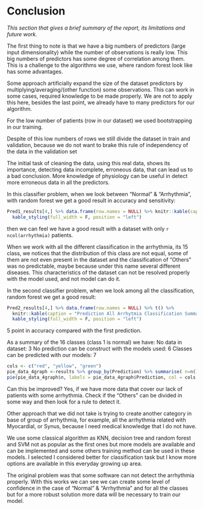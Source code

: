 # Conclusion
*This section that gives a brief summary of the report, its limitations and future work.*

The first thing to note is that we have a big numbers of predictors (large input dimensionality) while the number of observations is really low. This big numbers of predictors has some degree of correlation among them. This is a challenge to the algorithms we use, where random forest look like has some advantages.

Some approach artificially expand the size of the dataset predictors by multiplying/averaging/(other function) some observations. This can work in some cases, required knowledge to be made properly. We are not to apply this here, besides the last point, we already have to many predictors for our algorithm.

For the low number of patients (row in our dataset) we used bootstrapping in our training.

Despite of this low numbers of rows we still divide the dataset in train and validation, because we do not want to brake this rule of independency of the data in the validation set


The initial task of cleaning the data, using this real data, shows its importance, detecting data incomplete, erroneous data, that can lead us to a bad conclusion. More knowledge of physiology can be useful in detect more erroneous data in all the predictors.

In this classifier problem, when we look between “Normal” & “Arrhythmia”, with random forest we get a good result in accuracy and sensitivity:

```r
Pred1_results[4,] %>% data.frame(row.names = NULL) %>% knitr::kable(caption = "Prediction Normal/Arrhytmia Summary", "html") %>%
  kable_styling(full_width = F, position = "left")
```

then we can feel we have a good result with a dataset with only `r ncol(arrhythmia)` patients. 

When we work with all the different classification in the arrhythmia, its 15 class, we notices that the distribution of this class are not equal, some of them are not even present in the dataset and the classification of "Others" was no predictable, maybe because under this name several different diseases.
This characteristics of the dataset can not be resolved properly with the model used, and not model can do it.

In the second classifier problem, when we look among all the classification, random forest we get a good result:


```r
Pred2_results[4,] %>% data.frame(row.names = NULL) %>% t() %>%
  knitr::kable(caption = "Prediction All Arrhytmia Classification Summary", "html") %>%
  kable_styling(full_width = F, position = "left")
```

5 point in accuracy compared with the first prediction.

As a summary of the 16 classes (class 1 is normal) we have: 
No data in dataset: 3 
No prediction can be construct with the models used: 6 
Classes can be predicted with our models: 7 


```r
cols <- c("red", "yellow", "green")
pie_data_4graph <-results %>% group_by(Prediction) %>% summarise( n=n())
pie(pie_data_4graph$n, labels = pie_data_4graph$Prediction, col = cols,  main = "Prediction by Classes")
```

Can this be improved? Yes, if we have more data that cover our lack of patients with some arrhythmia.
Check if the "Others" can be divided in some way and then look for a rule to detect it.

Other approach that we did not take is trying to create another category in base of group of arrhythmia, for example, all the arrhythmia related with Myocardial, or Synus, because I need medical knowledge that I do not have.

We use some classical algorithm as KNN, decision tree and random forest and SVM not as popular as the first ones but more models are available and can be implemented and some others training method can be used in these models. I selected I considered better for classification task but I know more options are available in this everyday growing up area.

The original problem was that some software can not detect the arrhythmia properly. With this works we can see we can create some level of confidence in the case of “Normal” & “Arrhythmia” and for all the classes but for a more robust solution more data will be necessary to train our model.


